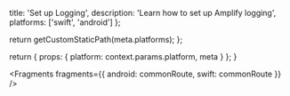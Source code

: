 
  title: 'Set up Logging',
  description: 'Learn how to set up Amplify logging',
  platforms: ['swift', 'android']
};

  return getCustomStaticPath(meta.platforms);
};

  return {
    props: {
      platform: context.params.platform,
      meta
    }
  };
}


<Fragments
  fragments={{
    android: commonRoute,
    swift: commonRoute
  }}
/>
